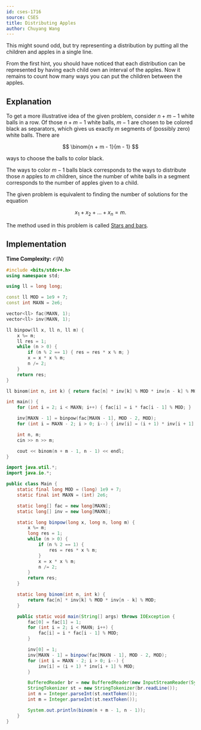 ```yaml
---
id: cses-1716
source: CSES
title: Distributing Apples
author: Chuyang Wang
---
```


<Spoiler title="Hint 1">

This might sound odd, but try representing a distribution by putting all the
children and apples in a single line.

</Spoiler>

<Spoiler title="Hint 2">

From the first hint, you should have noticed that each distribution can be
represented by having each child own an interval of the apples. Now it remains
to count how many ways you can put the children between the apples.

</Spoiler>

<Spoiler title="Solution">

## Explanation

To get a more illustrative idea of the given problem, consider $n + m - 1$ white
balls in a row. Of those $n + m - 1$ white balls, $m - 1$ are chosen to be
colored black as separators, which gives us exactly $m$ segments of (possibly
zero) white balls. There are

$$
\binom{n + m - 1}{m - 1}
$$

ways to choose the balls to color black.

The ways to color $m - 1$ balls black corresponds to the ways to distribute
those $n$ apples to $m$ children, since the number of white balls in a segment
corresponds to the number of apples given to a child.

<Info title="Stars and bars">

The given problem is equivalent to finding the number of solutions for the
equation

$$
x_1 + x_2 + ... + x_n = m.
$$

The method used in this problem is called
[Stars and bars](https://en.wikipedia.org/wiki/Stars_and_bars_(combinatorics)).

</Info>

## Implementation

**Time Complexity:** $\mathcal{O}(N)$

<LanguageSection>
<CPPSection>

```cpp
#include <bits/stdc++.h>
using namespace std;

using ll = long long;

const ll MOD = 1e9 + 7;
const int MAXN = 2e6;

vector<ll> fac(MAXN, 1);
vector<ll> inv(MAXN, 1);

ll binpow(ll x, ll n, ll m) {
	x %= m;
	ll res = 1;
	while (n > 0) {
		if (n % 2 == 1) { res = res * x % m; }
		x = x * x % m;
		n /= 2;
	}
	return res;
}

ll binom(int n, int k) { return fac[n] * inv[k] % MOD * inv[n - k] % MOD; }

int main() {
	for (int i = 2; i < MAXN; i++) { fac[i] = i * fac[i - 1] % MOD; }

	inv[MAXN - 1] = binpow(fac[MAXN - 1], MOD - 2, MOD);
	for (int i = MAXN - 2; i > 0; i--) { inv[i] = (i + 1) * inv[i + 1] % MOD; }

	int n, m;
	cin >> n >> m;

	cout << binom(n + m - 1, n - 1) << endl;
}
```

</CPPSection>

<JavaSection>

```java
import java.util.*;
import java.io.*;

public class Main {
	static final long MOD = (long) 1e9 + 7;
	static final int MAXN = (int) 2e6;

	static long[] fac = new long[MAXN];
	static long[] inv = new long[MAXN];

	static long binpow(long x, long n, long m) {
		x %= m;
		long res = 1;
		while (n > 0) {
			if (n % 2 == 1) {
				res = res * x % m;
			}
			x = x * x % m;
			n /= 2;
		}
		return res;
	}

	static long binom(int n, int k) {
		return fac[n] * inv[k] % MOD * inv[n - k] % MOD;
	}

	public static void main(String[] args) throws IOException {
		fac[0] = fac[1] = 1;
		for (int i = 2; i < MAXN; i++) {
			fac[i] = i * fac[i - 1] % MOD;
		}

		inv[0] = 1;
		inv[MAXN - 1] = binpow(fac[MAXN - 1], MOD - 2, MOD);
		for (int i = MAXN - 2; i > 0; i--) {
			inv[i] = (i + 1) * inv[i + 1] % MOD;
		}

		BufferedReader br = new BufferedReader(new InputStreamReader(System.in));
		StringTokenizer st = new StringTokenizer(br.readLine());
		int n = Integer.parseInt(st.nextToken());
		int m = Integer.parseInt(st.nextToken());

		System.out.println(binom(n + m - 1, n - 1));
	}
}
```
</JavaSection>

</LanguageSection>

</Spoiler>
